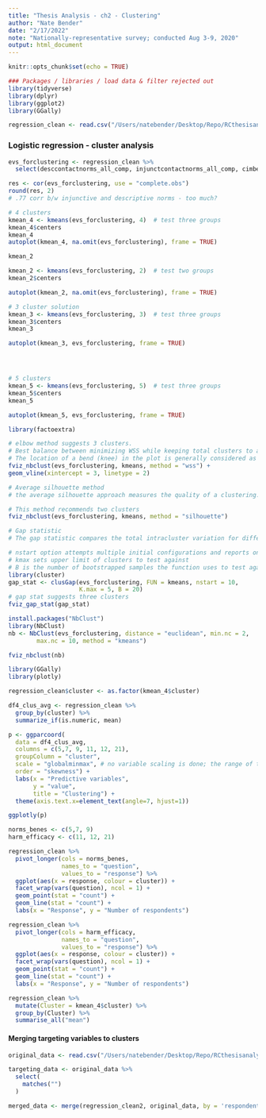 ```yaml
---
title: "Thesis Analysis - ch2 - Clustering"
author: "Nate Bender"
date: "2/17/2022"
note: "Nationally-representative survey; conducted Aug 3-9, 2020"
output: html_document
---
```


```r
knitr::opts_chunk$set(echo = TRUE)
```

```r
### Packages / libraries / load data & filter rejected out 
library(tidyverse)
library(dplyr)
library(ggplot2)
library(GGally)

```



```r
regression_clean <- read.csv("/Users/natebender/Desktop/Repo/RCthesisanalysis/cleandata/perenial_complete_for_analysis.csv", header=TRUE, stringsAsFactors = TRUE)
```

### Logistic regression - cluster analysis
```r
evs_forclustering <- regression_clean %>% 
  select(desccontactnorms_all_comp, injunctcontactnorms_all_comp, cimbenefits_comp, sr_10_harm_you_personally_reversed, sr_11_harm_future_generations_reversed, sr_31_able_to_call)

res <- cor(evs_forclustering, use = "complete.obs")
round(res, 2)
# .77 corr b/w injunctive and descriptive norms - too much?
```

```r
# 4 clusters
kmean_4 <- kmeans(evs_forclustering, 4)  # test three groups
kmean_4$centers
kmean_4
autoplot(kmean_4, na.omit(evs_forclustering), frame = TRUE)

```

```r
kmean_2
```



```r

kmean_2 <- kmeans(evs_forclustering, 2)  # test two groups
kmean_2$centers

autoplot(kmean_2, na.omit(evs_forclustering), frame = TRUE)

# 3 cluster solution
kmean_3 <- kmeans(evs_forclustering, 3)  # test three groups
kmean_3$centers
kmean_3

autoplot(kmean_3, evs_forclustering, frame = TRUE)




# 5 clusters
kmean_5 <- kmeans(evs_forclustering, 5)  # test three groups
kmean_5$centers
kmean_5

autoplot(kmean_5, evs_forclustering, frame = TRUE)
```
```r
library(factoextra)

# elbow method suggests 3 clusters.
# Best balance between minimizing WSS while keeping total clusters to a reasonable number. 
# The location of a bend (knee) in the plot is generally considered as an indicator of the appropriate number of clusters.
fviz_nbclust(evs_forclustering, kmeans, method = "wss") +
geom_vline(xintercept = 3, linetype = 2)
```


```r
# Average silhouette method
# the average silhouette approach measures the quality of a clustering. That is, it determines how well each object lies within its cluster. A high average silhouette width indicates a good clustering.

# This method recommends two clusters
fviz_nbclust(evs_forclustering, kmeans, method = "silhouette")
```
```r
# Gap statistic
# The gap statistic compares the total intracluster variation for different values of k with their expected values under null reference distribution of the data (i.e. a distribution with no obvious clustering)

# nstart option attempts multiple initial configurations and reports on the best one. For example, adding nstart=25 will generate 25 initial random centroids and choose the best one for the algorithm.
# kmax sets upper limit of clusters to test against
# B is the number of bootstrapped samples the function uses to test against. The reference dataset is generated using Monte Carlo simulations of the sampling process
library(cluster)
gap_stat <- clusGap(evs_forclustering, FUN = kmeans, nstart = 10,
                    K.max = 5, B = 20)
# gap stat suggests three clusters
fviz_gap_stat(gap_stat)

```
```r
install.packages("NbClust")
library(NbClust)
nb <- NbClust(evs_forclustering, distance = "euclidean", min.nc = 2,
        max.nc = 10, method = "kmeans")

fviz_nbclust(nb)
```

```r
library(GGally)
library(plotly)

regression_clean$cluster <- as.factor(kmean_4$cluster)

df4_clus_avg <- regression_clean %>%
  group_by(cluster) %>%
  summarize_if(is.numeric, mean)

p <- ggparcoord(
  data = df4_clus_avg, 
  columns = c(5,7, 9, 11, 12, 21), 
  groupColumn = "cluster", 
  scale = "globalminmax", # no variable scaling is done; the range of the graphs is defined by the global minimum and the global maximum
  order = "skewness") + 
  labs(x = "Predictive variables", 
       y = "value", 
       title = "Clustering") +
  theme(axis.text.x=element_text(angle=7, hjust=1))

ggplotly(p)
```


```r
norms_benes <- c(5,7, 9)
harm_efficacy <- c(11, 12, 21)

regression_clean %>% 
  pivot_longer(cols = norms_benes,
               names_to = "question", 
               values_to = "response") %>% 
  ggplot(aes(x = response, colour = cluster)) +
  facet_wrap(vars(question), ncol = 1) +
  geom_point(stat = "count") +
  geom_line(stat = "count") +
  labs(x = "Response", y = "Number of respondents")

```
```r
regression_clean %>% 
  pivot_longer(cols = harm_efficacy,
               names_to = "question", 
               values_to = "response") %>% 
  ggplot(aes(x = response, colour = cluster)) +
  facet_wrap(vars(question), ncol = 1) +
  geom_point(stat = "count") +
  geom_line(stat = "count") +
  labs(x = "Response", y = "Number of respondents")
```



```r
regression_clean %>%
  mutate(Cluster = kmean_4$cluster) %>%
  group_by(Cluster) %>%
  summarise_all("mean")
```
#### Merging targeting variables to clusters
```r
original_data <- read.csv("/Users/natebender/Desktop/Repo/RCthesisanalysis/dyn_national_20200828 - results-20200930-082116_NEW.csv", header=TRUE, stringsAsFactors = TRUE)

targeting_data <- original_data %>% 
  select(
    matches("")
  )

merged_data <- merge(regression_clean2, original_data, by = 'respondent_id', all.x= F)







```



